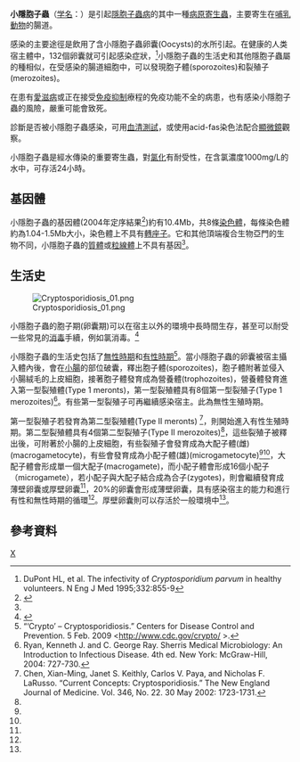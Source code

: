 {{Speciesbox
| taxon = Cryptosporidium parvum
| image = Cryptosporidium parvum 01.jpg
| image_caption = 小隱胞子蟲卵囊[[免疫螢光染色|免疫螢光染色]]圖像
| binomial_authority = [[Edward_Ernest_Tyzzer|Tyzzer]], 1907
}}
'''小隱胞子蟲'''（[[学名|学名]]：''{{lang|la|Cryptosporidium parvum}}''）是引起[[隱胞子蟲病|隱胞子蟲病]]的其中一種[[病原|病原]][[寄生蟲|寄生蟲]]，主要寄生在[[哺乳動物|哺乳動物]]的腸道。

感染的主要途徑是飲用了含小隱胞子蟲卵囊(Oocysts)的水所引起。在健康的人类宿主體中，132個卵囊就可引起感染症狀，<ref>DuPont HL, et al. The infectivity of ''Cryptosporidium parvum'' in healthy volunteers. N Eng J Med 1995;332:855-9</ref>小隱胞子蟲的生活史和其他隱胞子蟲屬的種相似，在受感染的腸道細胞中，可以發現胞子體(sporozoites)和裂殖子(merozoites)。

在患有[[愛滋病|愛滋病]]或正在接受[[免疫抑制|免疫抑制]]療程的免疫功能不全的病患，也有感染小隱胞子蟲的風險，嚴重可能會致死。

診斷是否被小隱胞子蟲感染，可用[[血清測試|血清測試]]，或使用acid-fas染色法配合[[顯微鏡|顯微鏡]]觀察。

小隱胞子蟲是經水傳染的重要寄生蟲，對[[氯化|氯化]]有耐受性，在含氯濃度1000mg/L的水中，可存活24小時。

==基因體==
小隱胞子蟲的基因體(2004年定序結果<ref name="Abrahamsen_2004">{{cite journal | author = Abrahamsen MS, Templeton TJ, ''et al'' | title = Complete genome sequence of the apicomplexan, ''Cryptosporidium parvum''. | journal = Science | volume = 304 | issue = 5669 | pages = 441–5 | year = 2004 | pmid = 15044751 | doi = 10.1126/science.1094786 | accessdate = 2008-05-25 | url = http://www.sciencemag.org/cgi/content/abstract/304/5669/441 | archive-date = 2009-07-18 | archive-url = https://web.archive.org/web/20090718153420/http://www.sciencemag.org/cgi/content/abstract/304/5669/441 | dead-url = no }}</ref>)約有10.4Mb，共8條[[染色體|染色體]]，每條染色體約為1.04-1.5Mb大小，染色體上不具有[[轉座子|轉座子]]。它和其他頂端複合生物亞門的生物不同，小隱胞子蟲的[[質體|質體]]或[[粒線體|粒線體]]上不具有基因<ref name="Abrahamsen_2004"/>。

==生活史==
[[File:Cryptosporidiosis_01.png|left]]

小隱胞子蟲的胞子期(卵囊期)可以在宿主以外的環境中長時間生存，甚至可以耐受一些常見的[[消毒|消毒]]手續，例如氯消毒。<ref>{{cite web |url=http://www.cdc.gov/ncidod/eid/vol5no4/carpenter.htm |title=Chlorine Disinfection of Recreational Water for ''Cryptosporidium parvum'' |publisher=CDC |accessdate=2007-05-06 |archive-url=https://web.archive.org/web/20110604192414/http://www.cdc.gov/ncidod/eid/vol5no4/carpenter.htm |archive-date=2011-06-04 |dead-url=yes }}</ref>

小隱胞子蟲的生活史包括了[[無性生殖|無性時期]]和[[有性生殖|有性時期]]<ref name=cdc>“‘Crypto’ – Cryptosporidiosis.” Centers for Disease Control and Prevention. 5 Feb. 2009 <http://www.cdc.gov/crypto/ {{Wayback|url=http://www.cdc.gov/crypto/ |date=20101108005910 }}>.</ref>。當小隱胞子蟲的卵囊被宿主攝入體內後，會在[[小腸|小腸]]的部位破囊，釋出胞子體(sporozoites)，胞子體附著並侵入小腸絨毛的上皮細胞，接著胞子體發育成為營養體(trophozoites)，營養體發育進入第一型裂殖體(Type 1 meronts)，第一型裂殖體具有8個第一型裂殖子(Type 1 merozoites)<ref name=ryan>Ryan, Kenneth J. and C. George Ray. Sherris Medical Microbiology: An Introduction to Infectious Disease. 4th ed. New York: McGraw-Hill, 2004: 727-730.</ref>。有些第一型裂殖子可再繼續感染宿主。此為無性生殖時期。

第一型裂殖子若發育為第二型裂殖體(Type II meronts) <ref name=Chen>Chen, Xian-Ming, Janet S. Keithly, Carlos V. Paya, and Nicholas F. LaRusso. “Current Concepts: Cryptosporidiosis.” The New England Journal of Medicine. Vol. 346, No. 22. 30 May 2002: 1723-1731.</ref>，則開始進入有性生殖時期。第二型裂殖體具有4個第二型裂殖子(Type II merozoites)<ref name=ryan/>，這些裂殖子被釋出後，可附著於小腸的上皮細胞，有些裂殖子會發育成為大配子體(雌)(macrogametocyte)，有些會發育成為小配子體(雄)(microgametocyte)<ref name=ryan/><ref name=Chen/>，大配子體會形成單一個大配子(macrogamete)，而小配子體會形成16個小配子（microgamete），若小配子與大配子結合成為合子(zygotes)，則會繼續發育成薄壁卵囊或厚壁卵囊<ref name=Chen/>，20%的卵囊會形成薄壁卵囊，具有感染宿主的能力和進行有性和無性時期的循環<ref name=ryan/>。厚壁卵囊則可以存活於一般環境中<ref name=Chen/>。

==參考資料==
{{reflist|1}}
{{Taxonbar|from=Q134734}}

[[Category:真球蟲目|X]]